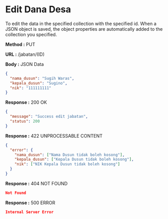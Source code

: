 
# Edit Dana Desa

To edit the data in the specified collection with the specified id.
When a JSON object is saved, the object properties are automatically added to the collection you specified.

**Method :** <Badge variant="info">PUT</Badge>

**URL :** <Badge variant="dark">/jabatan/(ID)</Badge>

**Body :** <Badge variant="warning">JSON Data</Badge>

```json
{
  "nama_dusun": "Sugih Waras",
  "kepala_dusun": "Sugino",
  "nik": "111111111"
}
```

**Response :** <BadgeOutline variant="success">200 OK</BadgeOutline>

```json
{
  "message": "Success edit jabatan",
  "status": 200
}
```

**Response :** <BadgeOutline variant="info">422 UNPROCESSABLE CONTENT</BadgeOutline>

```json
{
  "error": {
    "nama_dusun": ["Nama Dusun tidak boleh kosong"],
    "kepala_dusun": ["Kepala Dusun tidak boleh kosong"],
    "nik": ["NIK Kepala Dusun tidak boleh kosong"]
  }
}
```

**Response :** <BadgeOutline variant="warning">404 NOT FOUND</BadgeOutline>

```json
Not Found
```

**Response :** <BadgeOutline variant="danger">500 ERROR</BadgeOutline>

```json
Internal Server Error
```
